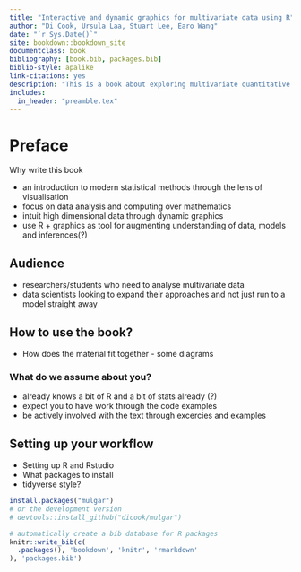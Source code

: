 ```yaml
--- 
title: "Interactive and dynamic graphics for multivariate data using R"
author: "Di Cook, Ursula Laa, Stuart Lee, Earo Wang"
date: "`r Sys.Date()`"
site: bookdown::bookdown_site
documentclass: book
bibliography: [book.bib, packages.bib]
biblio-style: apalike
link-citations: yes
description: "This is a book about exploring multivariate quantitative data."
includes:
  in_header: "preamble.tex"
---
```


# Preface {-}

Why write this book

* an introduction to modern statistical methods through the lens of visualisation
* focus on data analysis and computing over mathematics
* intuit high dimensional data through dynamic graphics
* use R + graphics as tool for augmenting understanding of data, models and inferences(?)

## Audience


* researchers/students who need to analyse multivariate data
* data scientists looking to expand their approaches and not just run to a model straight away


## How to use the book?

* How does the material fit together  - some diagrams


### What do we assume about you?

* already knows a bit of R and a bit of stats already (?)
* expect you to have work through the code examples
* be actively involved with the text through excercies and examples


## Setting up your workflow

* Setting up R and Rstudio
* What packages to install
* tidyverse style?

```r
install.packages("mulgar")
# or the development version
# devtools::install_github("dicook/mulgar")
```


```r
# automatically create a bib database for R packages
knitr::write_bib(c(
  .packages(), 'bookdown', 'knitr', 'rmarkdown'
), 'packages.bib')
```
